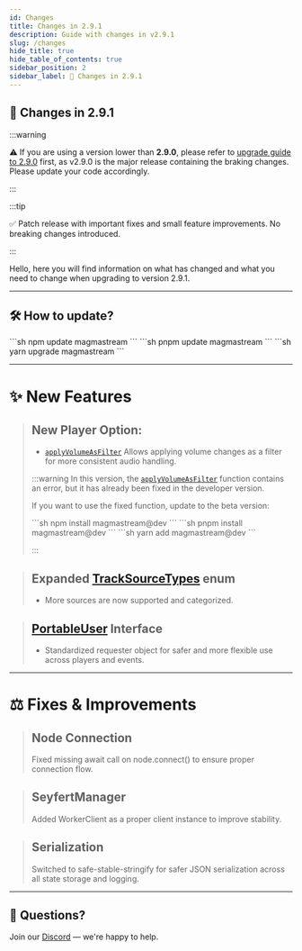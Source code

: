 ```yaml
---
id: Changes
title: Changes in 2.9.1
description: Guide with changes in v2.9.1
slug: /changes
hide_title: true
hide_table_of_contents: true
sidebar_position: 2
sidebar_label: 🐍 Changes in 2.9.1
---
```



## 🐍 Changes in 2.9.1

:::warning

⚠️ If you are using a version lower than **2.9.0**, please refer to [upgrade guide to 2.9.0](/docs/2.9.0/changes) first, as v2.9.0 is the major release containing the braking changes. Please update your code accordingly.

:::

:::tip

✅ Patch release with important fixes and small feature improvements. No breaking changes introduced.

:::

Hello, here you will find information on what has changed and what you need to change when upgrading to version 2.9.1.

---

## 🛠️ How to update?

<Tabs>
    <TabItem value="npm" label="npm" default>
        ```sh
        npm update magmastream
        ```
    </TabItem>
    <TabItem value="pnpm" label="pnpm" default>
        ```sh
        pnpm update magmastream
        ```
    </TabItem>
    <TabItem value="yarn" label="yarn" default>
        ```sh
        yarn upgrade magmastream
        ```
    </TabItem>
</Tabs>

---

# ✨ New Features

> ## New Player Option:
> - [`applyVolumeAsFilter`](./Typedefs/PlayerOptions.mdx) Allows applying volume changes as a filter for more consistent audio handling.
>
> :::warning
> In this version, the [`applyVolumeAsFilter`](./Typedefs/PlayerOptions.mdx) function contains an error, but it has already been fixed in the developer version.
>
> If you want to use the fixed function, update to the beta version:
>
> <Tabs>
>     <TabItem value="npm" label="npm" default>
>         ```sh
>         npm install magmastream@dev
>         ```
>     </TabItem>
>     <TabItem value="pnpm" label="pnpm" default>
>         ```sh
>         pnpm install magmastream@dev
>         ```
>     </TabItem>
>     <TabItem value="yarn" label="yarn" default>
>         ```sh
>         yarn add magmastream@dev
>         ```
>     </TabItem>
> </Tabs>
>
> :::

> ## Expanded [TrackSourceTypes](./Enums/TrackSourceTypes.mdx) enum
> - More sources are now supported and categorized.

> ## [PortableUser](./Typedefs/PortableUser.mdx) Interface
>  - Standardized requester object for safer and more flexible use across players and events.

---

# ⚖️ Fixes & Improvements

> ## Node Connection
> Fixed missing await call on node.connect() to ensure proper connection flow.

> ## SeyfertManager
> Added WorkerClient as a proper client instance to improve stability.

> ## Serialization
>  Switched to safe-stable-stringify for safer JSON serialization across all state storage and logging.

---

## 💬 Questions?

Join our [Discord](https://discord.gg/Nq5gTGUfwa) — we're happy to help.